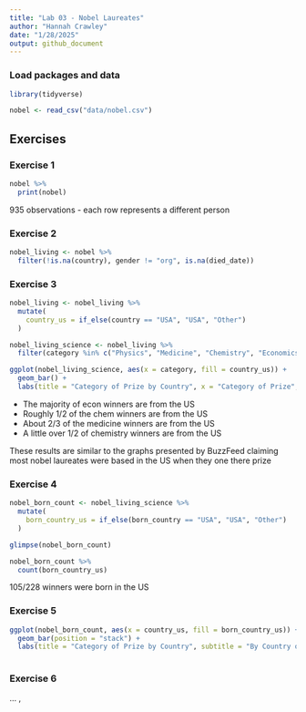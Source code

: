 ```yaml
---
title: "Lab 03 - Nobel Laureates"
author: "Hannah Crawley"
date: "1/28/2025"
output: github_document
---
```


### Load packages and data

```r
library(tidyverse) 
```

```r
nobel <- read_csv("data/nobel.csv")
```

## Exercises

### Exercise 1
```r
nobel %>% 
  print(nobel)

```

935 observations - each row represents a different person

### Exercise 2

```r
nobel_living <- nobel %>%
  filter(!is.na(country), gender != "org", is.na(died_date))
```

### Exercise 3

```r
nobel_living <- nobel_living %>%
  mutate(
    country_us = if_else(country == "USA", "USA", "Other")
  )
```

```r
nobel_living_science <- nobel_living %>%
  filter(category %in% c("Physics", "Medicine", "Chemistry", "Economics"))
```

```r
ggplot(nobel_living_science, aes(x = category, fill = country_us)) +
  geom_bar() + 
  labs(title = "Category of Prize by Country", x = "Category of Prize", y = "Count") + coord_flip() + facet_wrap(~ category)  
```
  - The majority of econ winners are from the US  
  - Roughly 1/2 of the chem winners are from the US
  - About 2/3 of the medicine winners are from the US 
  - A little over 1/2 of chemistry winners are from the US
  
These results are similar to the graphs presented by BuzzFeed claiming most nobel laureates were based in the US when they one there prize 
  

### Exercise 4

```r
nobel_born_count <- nobel_living_science %>%
  mutate(
    born_country_us = if_else(born_country == "USA", "USA", "Other")
  )
```

```r
glimpse(nobel_born_count)
```
```r
nobel_born_count %>%  
  count(born_country_us)
```
105/228 winners were born in the US 


### Exercise 5

```r
ggplot(nobel_born_count, aes(x = country_us, fill = born_country_us)) +
  geom_bar(position = "stack") + 
  labs(title = "Category of Prize by Country", subtitle = "By Country of Birth", x = "Won in US or Not", y = "Count") + coord_flip() + facet_wrap(~ category)
  
```
### Exercise 6

...
,